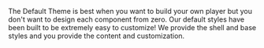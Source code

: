 The Default Theme is best when you want to build your own player but you don't want to
design each component from zero. Our default styles have been built to be extremely easy to
customize! We provide the shell and base styles and you provide the content and customization.
